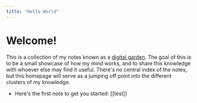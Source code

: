 ```yaml
---
title: "Hello World"
---
```


# Welcome!

This is a collection of my notes known as a [digital garden](https://nesslabs.com/mind-garden). 
The goal of this is to be a small showcase of how my mind works, and to share this knowledge with whoever else may find it useful.
There's no central index of the notes, but this homepage will serve as a jumping off point into the different clusters of my knowledge.

- Here's the first note to get you started: [[test]]